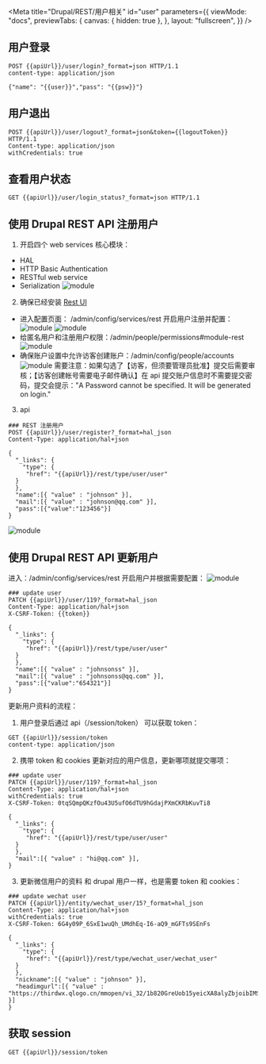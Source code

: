 
<Meta
  title="Drupal/REST/用户相关"
  id="user"
  parameters={{
    viewMode: "docs",
    previewTabs: {
      canvas: { hidden: true },
    },
    layout: "fullscreen",
  }}
/>

## 用户登录

```
POST {{apiUrl}}/user/login?_format=json HTTP/1.1
content-type: application/json

{"name": "{{user}}","pass": "{{psw}}"}
```

## 用户退出

```
POST {{apiUrl}}/user/logout?_format=json&token={{logoutToken}} HTTP/1.1
Content-type: application/json
withCredentials: true
```

## 查看用户状态

```
GET {{apiUrl}}/user/login_status?_format=json HTTP/1.1
```

## 使用 Drupal REST API 注册用户

1. 开启四个 web services 核心模块：

- HAL
- HTTP Basic Authentication
- RESTful web service
- Serialization
  ![module](/assets/storybook/assets/drupal/rest-module.png)

2. 确保已经安装 [Rest UI](https://www.drupal.org/project/restui)

- 进入配置页面： /admin/config/services/rest 开启用户注册并配置：
  ![module](/assets/storybook/assets/drupal/user-register.png)
  ![module](/assets/storybook/assets/drupal/setting-user-register.png)
- 给匿名用户和注册用户权限：/admin/people/permissions#module-rest
  ![module](/assets/storybook/assets/drupal/drupal-rest-perms.png)
- 确保账户设置中允许访客创建账户：/admin/config/people/accounts
  ![module](/assets/storybook/assets/drupal/acount-setting.png)
  需要注意：如果勾选了【访客，但须要管理员批准】提交后需要审核；【访客创建帐号需要电子邮件确认】在 api 提交账户信息时不需要提交密码，提交会提示："A Password cannot be specified. It will be generated on login."

3. api

```
### REST 注册用户
POST {{apiUrl}}/user/register?_format=hal_json
Content-Type: application/hal+json

{
  "_links": {
    "type": {
     "href": "{{apiUrl}}/rest/type/user/user"
  }
  },
  "name":[{ "value" : "johnson" }],
  "mail":[{ "value" : "johnson@qq.com" }],
  "pass":[{"value":"123456"}]
}

```

![module](/assets/storybook/assets/drupal/register-success.png)

## 使用 Drupal REST API 更新用户

进入：/admin/config/services/rest 开启用户并根据需要配置：
![module](/assets/storybook/assets/drupal/user-update.png)

```
### update user
PATCH {{apiUrl}}/user/119?_format=hal_json
Content-Type: application/hal+json
X-CSRF-Token: {{token}}

{
  "_links": {
    "type": {
     "href": "{{apiUrl}}/rest/type/user/user"
  }
  },
  "name":[{ "value" : "johnsonss" }],
  "mail":[{ "value" : "johnsonss@qq.com" }],
  "pass":[{"value":"654321"}]
}

```

更新用户资料的流程：

1. 用户登录后通过 api（/session/token） 可以获取 token：

```
GET {{apiUrl}}/session/token
content-type: application/json
```

2. 携带 token 和 cookies 更新对应的用户信息，更新哪项就提交哪项：

```
### update user
PATCH {{apiUrl}}/user/119?_format=hal_json
Content-Type: application/hal+json
withCredentials: true
X-CSRF-Token: 0tqSQmpQKzfOu43U5ufO6dTU9hGdajPXmCKRbKuvTi8

{
  "_links": {
    "type": {
     "href": "{{apiUrl}}/rest/type/user/user"
  }
  },
  "mail":[{ "value" : "hi@qq.com" }],
}

```

3. 更新微信用户的资料
   和 drupal 用户一样，也是需要 token 和 cookies：

```
### update wechat user
PATCH {{apiUrl}}/entity/wechat_user/15?_format=hal_json
Content-Type: application/hal+json
withCredentials: true
X-CSRF-Token: 6G4y09P_6SxE1wuQh_UMdhEq-I6-aQ9_mGFTs9SEnFs

{
  "_links": {
    "type": {
     "href": "{{apiUrl}}/rest/type/wechat_user/wechat_user"
  }
  },
  "nickname":[{ "value" : "johnson" }],
  "headimgurl":[{ "value" : "https://thirdwx.qlogo.cn/mmopen/vi_32/1b820GreUob15yeicXA8alyZbjoibIMSHPmDnaZwHnVrn4tQP3nPwYMXgu1diaicfRnpBvpNy8DcBajsfQuicmPJtGA/132" }]
}

```

## 获取 session

```
GET {{apiUrl}}/session/token
```
